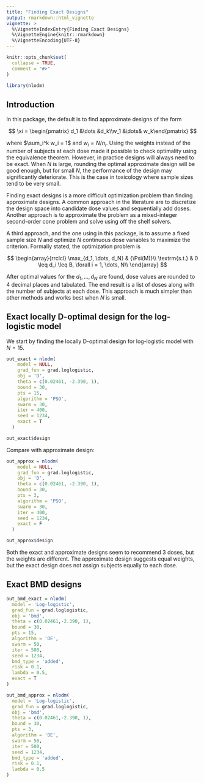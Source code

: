 ```yaml
---
title: "Finding Exact Designs"
output: rmarkdown::html_vignette
vignette: >
  %\VignetteIndexEntry{Finding Exact Designs}
  %\VignetteEngine{knitr::rmarkdown}
  %\VignetteEncoding{UTF-8}
---
```


```r
knitr::opts_chunk$set(
  collapse = TRUE,
  comment = "#>"
)
```

```r
library(nlodm)
```

## Introduction

In this package, the default is to find approximate designs of the form

$$
\xi = \begin{pmatrix} d_1 &\dots &d_k\\w_1 &\dots& w_k\end{pmatrix}
$$

where $\sum_i^k w_i = 1$ and $w_i = N/n_i$. Using the weights instead of the number of subjects at each dose made it possible to check optimality using the equivalence theorem. However, in practice designs will always need to be exact. When $N$ is large, rounding the optimal approximate design will be good enough, but for small $N$, the performance of the design may significantly deteriorate. This is the case in toxicology where sample sizes tend to be very small.

Finding exact designs is a more difficult optimization problem than finding approximate designs. A common approach in the literature are to discretize the design space into candidate dose values and sequentially add doses. Another approach is to approximate the problem as a mixed-integer second-order cone problem and solve using off the shelf solvers.

A third approach, and the one using in this package, is to assume a fixed sample size $N$ and optimize $N$ continuous dose variables to maximize the criterion. Formally stated, the optimization problem is

$$
\begin{array}{rrclcl}
 \max_{d_1, \dots, d_N} & {\Psi(M)}\\
\textrm{s.t.} & 0 \leq d_i \leq B, \forall i = 1, \dots, N\\
\end{array}
$$

After optimal values for the $d_1, \dots, d_N$ are found, dose values are rounded to 4 decimal places and tabulated. The end result is a list of doses along with the number of subjects at each dose. This approach is much simpler than other methods and works best when $N$ is small.

## Exact locally D-optimal design for the log-logistic model

We start by finding the locally D-optimal design for log-logistic model with $N=15$.

```r
out_exact = nlodm(
    model = NULL,
    grad_fun = grad.loglogistic,
    obj = 'D',
    theta = c(0.02461, -2.390, 1),
    bound = 30,
    pts = 15,
    algorithm = 'PSO',
    swarm = 30,
    iter = 400,
    seed = 1234,
    exact = T
  )
```

```r
out_exact$design
```

Compare with approximate design:

```r
out_approx = nlodm(
    model = NULL,
    grad_fun = grad.loglogistic,
    obj = 'D',
    theta = c(0.02461, -2.390, 1),
    bound = 30,
    pts = 3,
    algorithm = 'PSO',
    swarm = 30,
    iter = 400,
    seed = 1234,
    exact = F
  )
```

```r
out_approx$design
```

Both the exact and approximate designs seem to recommend 3 doses, but the weights are different. The approximate design suggests equal weights, but the exact design does not assign subjects equally to each dose.

## Exact BMD designs

```r
out_bmd_exact = nlodm(
  model = 'Log-logistic',
  grad_fun = grad.loglogistic,
  obj = 'bmd',
  theta = c(0.02461,-2.390, 1),
  bound = 30,
  pts = 15,
  algorithm = 'DE',
  swarm = 50,
  iter = 500,
  seed = 1234,
  bmd_type = 'added',
  risk = 0.1,
  lambda = 0.5,
  exact = T
)
```

```r
out_bmd_approx = nlodm(
  model = 'Log-logistic',
  grad_fun = grad.loglogistic,
  obj = 'bmd',
  theta = c(0.02461,-2.390, 1),
  bound = 30,
  pts = 3,
  algorithm = 'DE',
  swarm = 50,
  iter = 500,
  seed = 1234,
  bmd_type = 'added',
  risk = 0.1,
  lambda = 0.5
)
```
